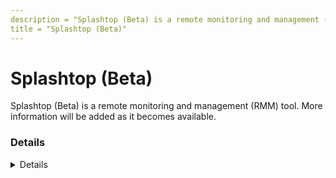 ```yaml
---
description = "Splashtop (Beta) is a remote monitoring and management (RMM) tool. More information will be added as it becomes available."
title = "Splashtop (Beta)"
---
```




# Splashtop (Beta)

Splashtop (Beta) is a remote monitoring and management (RMM) tool. More information will be added as it becomes available.

### Details
<Details author={""}
         category={""}
         created={""}
         website={""}
         lastModified={""}
         privileges={""}
         free={ false }
         verification={ false }
/>

#### Installation Paths
<Card code={ ["SRServer.exe", "SplashtopSOS.exe", "Splashtop_Streamer_Windows*.exe", "SRManager.exe"] }/>





### Forensic Artifacts




#### Network Artifacts
<EuiSpacer size="xl"/>
<NetworkArtifactsTable data={ [{"Description": "Known remote domains", "Domains": ["splashtop.com"], "Ports": []}] }/>




### Detections
- Detects potential network activity of Splashtop (Beta) RMM tool
  - [Sigma Rule](https://github.com/magicsword-io/LOLRMM/blob/main/detections/sigma/splashtop__beta__network_sigma.yml)
- Detects potential processes activity of Splashtop (Beta) RMM tool
  - [Sigma Rule](https://github.com/magicsword-io/LOLRMM/blob/main/detections/sigma/splashtop__beta__processes_sigma.yml)


